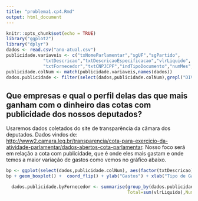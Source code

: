 ```yaml
---
title: "problema1.cp4.Rmd"
output: html_document
---
```


```r
knitr::opts_chunk$set(echo = TRUE)
library("ggplot2")
library("dplyr")
dados <- read.csv("ano-atual.csv")
publicidade.variaveis <- c("txNomeParlamentar","sgUF","sgPartido",
              "txtDescricao","txtDescricaoEspecificacao","vlrLiquido",
              "txtFornecedor","txtCNPJCPF","indTipoDocumento","numMes","numAno")
publicidade.colNum <- match(publicidade.variaveis,names(dados))
dados.publicidade <- filter(select(dados,publicidade.colNum),grepl("DIVULGAÇÃO",txtDescricao))

```

## Que empresas e qual o perfil delas das que mais ganham com o dinheiro das cotas com publicidade dos nossos deputados? 

Usaremos dados coletados do site de transparência da câmara dos deputados. Dados vindos de: <http://www2.camara.leg.br/transparencia/cota-para-exercicio-da-atividade-parlamentar/dados-abertos-cota-parlamentar>.
Nosso foco será em relação a cota com publicidade, que é onde eles mais gastam e onde temos a maior variação de gastos como vemos no gráfico abaixo.

```r
bp <- ggplot(select(dados,publicidade.colNum), aes(factor(txtDescricao), vlrLiquido))
bp + geom_boxplot() +  coord_flip() + ylab("Gastos") + xlab("Tipo de Gasto")
```



```r
  dados.publicidade.byFornecedor <- summarise(group_by(dados.publicidade,txtFornecedor),
                                              Total=sum(vlrLiquido),NumeroDeCandidatos=n_distinct(txNomeParlamentar),NumeroDeEstados=n_distinct(sgUF),NumeroDePartidos=n_distinct(sgPartido))


```